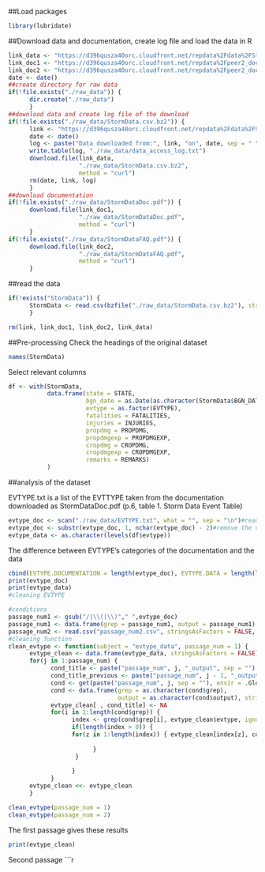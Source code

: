 ##Load packages
```r
library(lubridate)
```
##Download data and documentation, create log file and load the data in R
```r
link_data <- "https://d396qusza40orc.cloudfront.net/repdata%2Fdata%2FStormData.csv.bz2"
link_doc1 <- "https://d396qusza40orc.cloudfront.net/repdata%2Fpeer2_doc%2Fpd01016005curr.pdf"
link_doc2 <- "https://d396qusza40orc.cloudfront.net/repdata%2Fpeer2_doc%2FNCDC%20Storm%20Events-FAQ%20Page.pdf"
date <- date()
##create directory for raw data
if(!file.exists("./raw_data")) {
      dir.create("./raw_data")
      }
##download data and create log file of the download
if(!file.exists("./raw_data/StormData.csv.bz2")) {
      link <- "https://d396qusza40orc.cloudfront.net/repdata%2Fdata%2FStormData.csv.bz2"
      date <- date()
      log <- paste("Data downloaded from:", link, "on", date, sep = " ")
      write.table(log, "./raw_data/data_access_log.txt")
      download.file(link_data, 
                    "./raw_data/StormData.csv.bz2", 
                    method = "curl")
      rm(date, link, log)
      }
##download documentation
if(!file.exists("./raw_data/StormDataDoc.pdf")) {
      download.file(link_doc1, 
                    "./raw_data/StormDataDoc.pdf", 
                    method = "curl")
      }
if(!file.exists("./raw_data/StormDataFAQ.pdf")) {
      download.file(link_doc2, 
                    "./raw_data/StormDataFAQ.pdf", 
                    method = "curl")
      }
```

##read the data
```r
if(!exists("StormData")) {
      StormData <- read.csv(bzfile("./raw_data/StormData.csv.bz2"), stringsAsFactors = FALSE, header = TRUE)
      }

rm(link, link_doc1, link_doc2, link_data)
```


##Pre-processing
Check the headings of the original dataset
```r
names(StormData)
```
Select relevant columns
```r
df <- with(StormData, 
           data.frame(state = STATE,
                      bgn_date = as.Date(as.character(StormData$BGN_DATE), format = "%m/%d/%Y"),
                      evtype = as.factor(EVTYPE), 
                      fatalities = FATALITIES, 
                      injuries = INJURIES, 
                      propdmg = PROPDMG, 
                      propdmgexp = PROPDMGEXP, 
                      cropdmg = CROPDMG, 
                      cropdmgexp = CROPDMGEXP,
                      remarks = REMARKS)
           )
```

##analysis of the dataset

EVTYPE.txt is a list of the EVTTYPE taken from the documentation downloaded as StormDataDoc.pdf (p.6, table 1. Storm Data Event Table)
```r
evtype_doc <- scan("./raw_data/EVTYPE.txt", what = "", sep = "\n")#read the list
evtype_doc <- substr(evtype_doc, 1, nchar(evtype_doc) - 2)#remove the character "designator"
evtype_data <- as.character(levels(df$evtype))
```
The difference between EVTYPE's categories of the documentation and the data
```r
cbind(EVTYPE.DOCUMENTATION = length(evtype_doc), EVTYPE.DATA = length(levels(df$evtype)))
print(evtype_doc)
print(evtype_data)
#cleaning EVTYPE

```

```r
#conditions
passage_num1 <- gsub("/|\\(|\\)"," ",evtype_doc)
passage_num1 <- data.frame(grep = passage_num1, output = passage_num1)
passage_num2 <- read.csv("passage_num2.csv", stringsAsFactors = FALSE, header = TRUE, sep = ";")
#cleaning function
clean_evtype <- function(subject = "evtype_data", passage_num = 1) {
      evtype_clean <- data.frame(evtype_data, stringsAsFactors = FALSE)
      for(j in 1:passage_num) {
            cond_title <- paste("passage_num", j, "_output", sep = "")
            cond_title_previous <- paste("passage_num", j - 1, "_output", sep = "")
            cond <- get(paste("passage_num", j, sep = ""), envir = .GlobalEnv)
            cond <- data.frame(grep = as.character(cond$grep), 
                               output = as.character(cond$output), stringsAsFactors = FALSE)
            evtype_clean[ , cond_title] <- NA
            for(i in 1:length(cond$grep)) {
                  index <- grep(cond$grep[i], evtype_clean$evtype, ignore.case = TRUE)
                  if(length(index > 0)) {
                  for(z in 1:length(index)) { evtype_clean[index[z], cond_title] <- cond$output[i]                    
                        
                        }
                   }
                  
                  }
            }
      evtype_clean <<- evtype_clean
      }

clean_evtype(passage_num = 1)
clean_evtype(passage_num = 2)

```
The first passage gives these results 
```r
print(evtype_clean)
```
Second passage
```r
